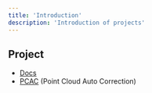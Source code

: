 ```yaml
---
title: 'Introduction'
description: 'Introduction of projects'
---
```


## Project
* [Docs]('https://github.com/yeti-s/docs)
* [PCAC]('https://github.com/yeti-s/PCAC) (Point Cloud Auto Correction)